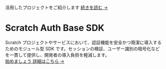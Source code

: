 <div className="relative isolate px-6 pt-14 lg:px-8 rounded-4xl backdrop-shadow-xl overflow-hidden">
  <div
    aria-hidden="true"
    className="absolute inset-x-0 -top-40 -z-10 transform-gpu overflow-hidden blur-3xl sm:-top-80"
  >
    <div
      style={{
        clipPath:
          "polygon(74.1% 44.1%, 100% 61.6%, 97.5% 26.9%, 85.5% 0.1%, 80.7% 2%, 72.5% 32.5%, 60.2% 62.4%, 52.4% 68.1%, 47.5% 58.3%, 45.2% 34.5%, 27.5% 76.7%, 0.1% 64.9%, 17.9% 100%, 27.6% 76.8%, 76.1% 97.7%, 74.1% 44.1%)",
      }}
      className="relative -z-[1] left-[calc(50%-11rem)] aspect-1155/678 w-144.5 -translate-x-1/2 rotate-30 bg-linear-to-tr from-[#ff80b5] to-[#9089fc] opacity-30 sm:left-[calc(50%-30rem)] sm:w-288.75"
    />
  </div>
  <div className="mx-auto max-w-2xl py-32 sm:py-48 lg:py-56">
    <div className="hidden sm:mb-8 sm:flex sm:justify-center">
      <div className="relative rounded-full px-3 py-1 text-sm/6 text-gray-500 ring-1 ring-gray-900/10 dark:ring-gray-100/10 hover:ring-gray-900/20 dark:hover:ring-gray-100/20">
        <span>活用したプロジェクトをご紹介します </span>
        <a href="/showcase" className="font-semibold text-indigo-600">
          <span aria-hidden="true" className="absolute inset-0" />
          <span>続きを読む</span>
          <span aria-hidden="true">&rarr;</span>
        </a>
      </div>
    </div>
    <div className="text-center">
      <h1 className="text-5xl font-semibold tracking-tight text-balance sm:text-7xl">
        Scratch Auth Base SDK
      </h1>
      <span className="mt-8 text-lg font-medium text-pretty text-gray-500 sm:text-xl/8">
        Scratch
        プロジェクトやサービスにおいて、認証機能を安全かつ簡潔に導入するためのモジュール型
        SDK
        です。セッションの検証、ユーザー識別の暗号化などを一貫して提供し、開発者の導入負担を軽減します。
      </span>
      <div className="mt-10 flex items-center justify-center gap-x-6">
        <a
          href="/docs"
          className="rounded-md bg-indigo-600 px-3.5 py-2.5 text-sm font-semibold text-white shadow-xs hover:bg-indigo-500 focus-visible:outline-2 focus-visible:outline-offset-2 focus-visible:outline-indigo-600"
        >
          始めましょう
        </a>
        <a href="/about" className="text-sm/6 font-semibold">
          詳細はこちら <span aria-hidden="true">→</span>
        </a>
      </div>
    </div>
  </div>
  <div
    aria-hidden="true"
    className="absolute inset-x-0 top-[calc(100%-13rem)] -z-10 transform-gpu overflow-hidden blur-3xl sm:top-[calc(100%-30rem)]"
  >
    <div
      style={{
        clipPath:
          "polygon(74.1% 44.1%, 100% 61.6%, 97.5% 26.9%, 85.5% 0.1%, 80.7% 2%, 72.5% 32.5%, 60.2% 62.4%, 52.4% 68.1%, 47.5% 58.3%, 45.2% 34.5%, 27.5% 76.7%, 0.1% 64.9%, 17.9% 100%, 27.6% 76.8%, 76.1% 97.7%, 74.1% 44.1%)",
      }}
      className="relative left-[calc(50%+3rem)] aspect-1155/678 w-144.5 -translate-x-1/2 bg-linear-to-tr from-[#ff80b5] to-[#9089fc] opacity-30 sm:left-[calc(50%+36rem)] sm:w-288.75"
    />
  </div>
</div>
